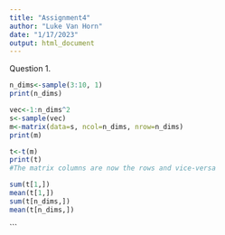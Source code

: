 ```yaml
---
title: "Assignment4"
author: "Luke Van Horn"
date: "1/17/2023"
output: html_document
---
```

Question 1.
```r
n_dims<-sample(3:10, 1)
print(n_dims)  

vec<-1:n_dims^2  
s<-sample(vec)
m<-matrix(data=s, ncol=n_dims, nrow=n_dims)
print(m)

t<-t(m)
print(t)
#The matrix columns are now the rows and vice-versa

sum(t[1,])
mean(t[1,])
sum(t[n_dims,])
mean(t[n_dims,])

```



```



